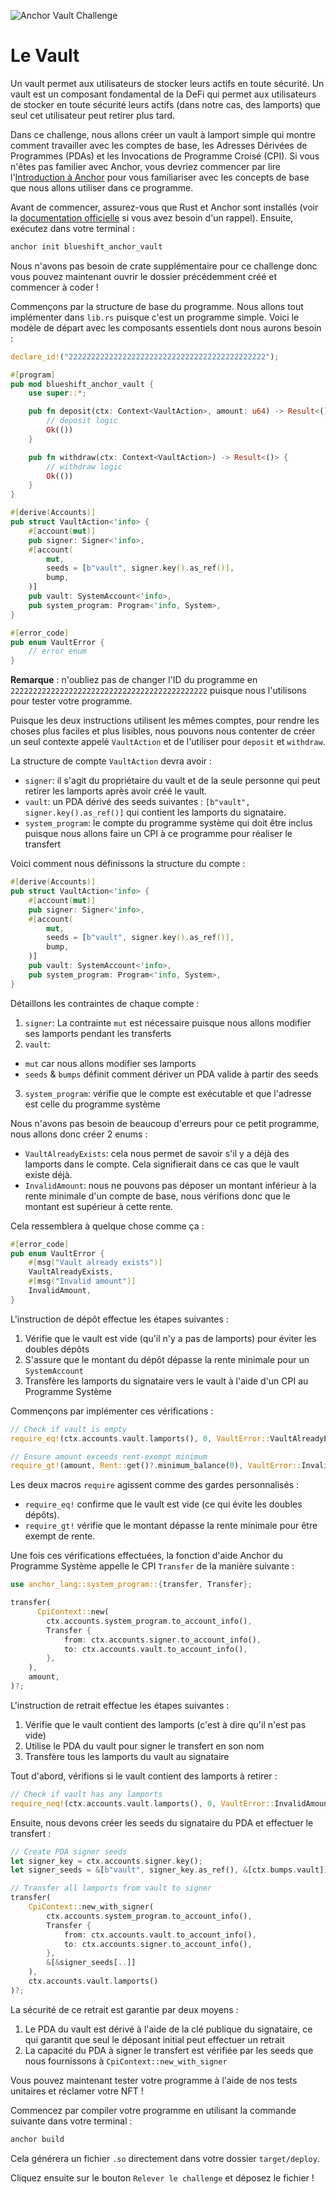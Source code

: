 
![Anchor Vault Challenge](/graphics/challenge-banners/anchor-vault.png)

# Le Vault

Un vault permet aux utilisateurs de stocker leurs actifs en toute sécurité. Un vault est un composant fondamental de la DeFi qui permet aux utilisateurs de stocker en toute sécurité leurs actifs (dans notre cas, des lamports) que seul cet utilisateur peut retirer plus tard.

Dans ce challenge, nous allons créer un vault à lamport simple qui montre comment travailler avec les comptes de base, les Adresses Dérivées de Programmes (PDAs) et les Invocations de Programme Croisé (CPI). Si vous n'êtes pas familier avec Anchor, vous devriez commencer par lire l'[Introduction à Anchor](/en/courses/introduction-to-anchor) pour vous familiariser avec les concepts de base que nous allons utiliser dans ce programme.

<ArticleSection name="Installation" id="installation" level="h2" />

Avant de commencer, assurez-vous que Rust et Anchor sont installés (voir la [documentation officielle](https://www.anchor-lang.com/docs/installation) si vous avez besoin d'un rappel). Ensuite, exécutez dans votre terminal :

```bash
anchor init blueshift_anchor_vault
```

Nous n'avons pas besoin de crate supplémentaire pour ce challenge donc vous pouvez maintenant ouvrir le dossier précédemment créé et commencer à coder !

<ArticleSection name="Modèle" id="template" level="h2" />

Commençons par la structure de base du programme. Nous allons tout implémenter dans `lib.rs` puisque c'est un programme simple. Voici le modèle de départ avec les composants essentiels dont nous aurons besoin :

```rust
declare_id!("22222222222222222222222222222222222222222222");

#[program]
pub mod blueshift_anchor_vault {
    use super::*;

    pub fn deposit(ctx: Context<VaultAction>, amount: u64) -> Result<()> {
        // deposit logic
        Ok(())
    }

    pub fn withdraw(ctx: Context<VaultAction>) -> Result<()> {
        // withdraw logic
        Ok(())
    }
}

#[derive(Accounts)]
pub struct VaultAction<'info> {
    #[account(mut)]
    pub signer: Signer<'info>,
    #[account(
        mut,
        seeds = [b"vault", signer.key().as_ref()],
        bump,
    )]
    pub vault: SystemAccount<'info>,
    pub system_program: Program<'info, System>,
}

#[error_code]
pub enum VaultError {
    // error enum
}
```

**Remarque** : n'oubliez pas de changer l'ID du programme en `22222222222222222222222222222222222222222222` puisque nous l'utilisons pour tester votre programme.

<ArticleSection name="Comptes" id="accounts" level="h2" />

Puisque les deux instructions utilisent les mêmes comptes, pour rendre les choses plus faciles et plus lisibles, nous pouvons nous contenter de créer un seul contexte appelé `VaultAction` et de l'utiliser pour `deposit` et `withdraw`.

La structure de compte `VaultAction` devra avoir :
- `signer`: il s'agit du propriétaire du vault et de la seule personne qui peut retirer les lamports après avoir créé le vault.
- `vault`: un PDA dérivé des seeds suivantes : `[b"vault", signer.key().as_ref()]` qui contient les lamports du signataire.
- `system_program`: le compte du programme système qui doit être inclus puisque nous allons faire un CPI à ce programme pour réaliser le transfert

Voici comment nous définissons la structure du compte :

```rust
#[derive(Accounts)]
pub struct VaultAction<'info> {
    #[account(mut)]
    pub signer: Signer<'info>,
    #[account(
        mut,
        seeds = [b"vault", signer.key().as_ref()],
        bump,
    )]
    pub vault: SystemAccount<'info>,
    pub system_program: Program<'info, System>,
}
```

Détaillons les contraintes de chaque compte :

1. `signer`: La contrainte `mut` est nécessaire puisque nous allons modifier ses lamports pendant les transferts
2. `vault`: 
  - `mut` car nous allons modifier ses lamports
  - `seeds` & `bumps` définit comment dériver un PDA valide à partir des seeds
3. `system_program`: vérifie que le compte est exécutable et que l'adresse est celle du programme système

<ArticleSection name="Erreurs" id="errors" level="h2" />

Nous n'avons pas besoin de beaucoup d'erreurs pour ce petit programme, nous allons donc créer 2 enums :
- `VaultAlreadyExists`: cela nous permet de savoir s'il y a déjà des lamports dans le compte. Cela signifierait dans ce cas que le vault existe déjà.
- `InvalidAmount`: nous ne pouvons pas déposer un montant inférieur à la rente minimale d'un compte de base, nous vérifions donc que le montant est supérieur à cette rente.

Cela ressemblera à quelque chose comme ça : 

```rust
#[error_code]
pub enum VaultError {
    #[msg("Vault already exists")]
    VaultAlreadyExists,
    #[msg("Invalid amount")]
    InvalidAmount,
}
```

<ArticleSection name="Dépôt" id="deposit" level="h2" />

L'instruction de dépôt effectue les étapes suivantes :
1. Vérifie que le vault est vide (qu'il n'y a pas de lamports) pour éviter les doubles dépôts
2. S'assure que le montant du dépôt dépasse la rente minimale pour un `SystemAccount`
3. Transfère les lamports du signataire vers le vault à l'aide d'un CPI au Programme Système

Commençons par implémenter ces vérifications :

```rust
// Check if vault is empty
require_eq!(ctx.accounts.vault.lamports(), 0, VaultError::VaultAlreadyExists);

// Ensure amount exceeds rent-exempt minimum
require_gt!(amount, Rent::get()?.minimum_balance(0), VaultError::InvalidAmount);
```

Les deux macros `require` agissent comme des gardes personnalisés :
- `require_eq!` confirme que le vault est vide (ce qui évite les doubles dépôts).
- `require_gt!` vérifie que le montant dépasse la rente minimale pour être exempt de rente.

Une fois ces vérifications effectuées, la fonction d'aide Anchor du Programme Système appelle le CPI `Transfer` de la manière suivante :

```rust
use anchor_lang::system_program::{transfer, Transfer};

transfer(
      CpiContext::new(
        ctx.accounts.system_program.to_account_info(),
        Transfer {
            from: ctx.accounts.signer.to_account_info(),
            to: ctx.accounts.vault.to_account_info(),
        },
    ),
    amount,
)?;
```

<ArticleSection name="Retrait" id="withdraw" level="h2" />

L'instruction de retrait effectue les étapes suivantes :
1. Vérifie que le vault contient des lamports (c'est à dire qu'il n'est pas vide)
2. Utilise le PDA du vault pour signer le transfert en son nom
3. Transfère tous les lamports du vault au signataire

Tout d'abord, vérifions si le vault contient des lamports à retirer :

```rust
// Check if vault has any lamports
require_neq!(ctx.accounts.vault.lamports(), 0, VaultError::InvalidAmount);
```

Ensuite, nous devons créer les seeds du signataire du PDA et effectuer le transfert :

```rust
// Create PDA signer seeds
let signer_key = ctx.accounts.signer.key();
let signer_seeds = &[b"vault", signer_key.as_ref(), &[ctx.bumps.vault]];

// Transfer all lamports from vault to signer
transfer(
    CpiContext::new_with_signer(
        ctx.accounts.system_program.to_account_info(),
        Transfer {
            from: ctx.accounts.vault.to_account_info(),
            to: ctx.accounts.signer.to_account_info(),
        },
        &[&signer_seeds[..]]
    ),
    ctx.accounts.vault.lamports()
)?;
```

La sécurité de ce retrait est garantie par deux moyens :
1. Le PDA du vault est dérivé à l'aide de la clé publique du signataire, ce qui garantit que seul le déposant initial peut effectuer un retrait
2. La capacité du PDA à signer le transfert est vérifiée par les seeds que nous fournissons à `CpiContext::new_with_signer`

<ArticleSection name="Conclusion" id="conclusion" level="h2" />

Vous pouvez maintenant tester votre programme à l'aide de nos tests unitaires et réclamer votre NFT !

Commencez par compiler votre programme en utilisant la commande suivante dans votre terminal :

```bash
anchor build
```

Cela générera un fichier `.so` directement dans votre dossier `target/deploy`. 

Cliquez ensuite sur le bouton `Relever le challenge` et déposez le fichier !